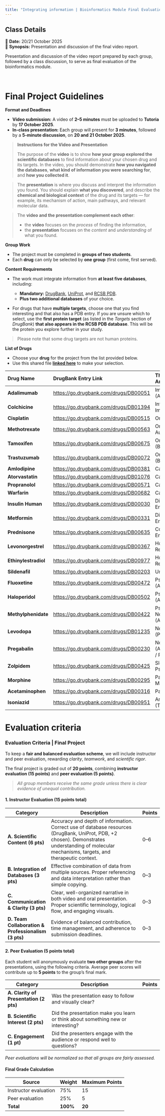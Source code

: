 ```yaml
---
title: "Integrating information | Bioinformatics Module Final Evaluation"
---
```


::: {.callout-note}
## Class Details
📅 **Date:** 20/21 October 2025  
📖 **Synopsis:** Presentation and discussion of the final video report.   
:::


Presentation and discussion of the video report prepared by each group, followed by a class discussion, to serve as final evaluation of the bioinformatics module.

</br>

::: {.panel-tabset}

# Final Project Guidelines


**Format and Deadlines**

  * **Video submission:** A video of **2–5 minutes** must be uploaded to **Tutoria** by **17 October 2025**.
  * **In-class presentation:** Each group will present for **3 minutes**, followed by a **5-minute discussion**, on **20 and 21 October 2025**.
  

>**Instructions for the Video and Presentation**
>
>The purpose of the **video** is to show **how your group explored the scientific databases** to find information about your chosen drug and its targets. In the video, you should demonstrate **how you navigated the databases**, **what kind of information you were searching for**, and **how you collected it**.

>The **presentation** is where you discuss and interpret the information you found. You should explain **what you discovered**, and describe the **chemical and biological context** of the drug and its targets — for example, its mechanism of action, main pathways, and relevant molecular data.

>The **video and the presentation complement each other**:
>
>  * the **video** focuses on the *process* of finding the information,
>  * the **presentation** focuses on the *content* and     *understanding* of what you found.


**Group Work**

  * The project must be completed in **groups of two students**.
  * Each **drug** can only be selected by **one group** (first come, first served).


**Content Requirements**

  * The work must integrate information from **at least five databases**, including:

    * **Mandatory:** [DrugBank](https://go.drugbank.com), [UniProt](https://www.uniprot.org), and [RCSB PDB](https://www.rcsb.org).
    * **Plus two additional databases** of your choice.
  
  * For drugs that have **multiple targets**, choose one that you find interesting and that also has a PDB entry. 
  If you are unsure which to select, use the **first protein target** (as listed in the *Targets* section of *DrugBank*) **that also appears in the RCSB PDB database**. This will be the protein you explore further in your study.



> Please note that some drug targets are not human proteins.


**List of Drugs**

  * Choose your **drug** for the project from the list provided below.
  * Use this shared file [**linked here**](https://docs.google.com/spreadsheets/d/1LLLToOTOkrPdjUq_cv-61D0cDZz14UrYThknd_xo6U4/edit?usp=sharing) to make your selection.

  | Drug Name            | DrugBank Entry Link                                                            | Therapeutic Area                  |
| :------------------- | :----------------------------------------------------------------------------- | :-------------------------------- |
| **Adalimumab**       | [https://go.drugbank.com/drugs/DB00051](https://go.drugbank.com/drugs/DB00051) | Immunology (Anti-TNF)             |
| **Colchicine**       | [https://go.drugbank.com/drugs/DB01394](https://go.drugbank.com/drugs/DB01394) | Inflammatory / Immunology         |
| **Cisplatin**        | [https://go.drugbank.com/drugs/DB00515](https://go.drugbank.com/drugs/DB00515) | Oncology                          |
| **Methotrexate**     | [https://go.drugbank.com/drugs/DB00563](https://go.drugbank.com/drugs/DB00563) | Oncology / Autoimmune             |
| **Tamoxifen**        | [https://go.drugbank.com/drugs/DB00675](https://go.drugbank.com/drugs/DB00675) | Oncology (Breast Cancer)          |
| **Trastuzumab**      | [https://go.drugbank.com/drugs/DB00072](https://go.drugbank.com/drugs/DB00072) | Oncology (Breast Cancer)          |
| **Amlodipine**       | [https://go.drugbank.com/drugs/DB00381](https://go.drugbank.com/drugs/DB00381) | Cardiovascular                    |
| **Atorvastatin**     | [https://go.drugbank.com/drugs/DB01076](https://go.drugbank.com/drugs/DB01076) | Cardiovascular                    |
| **Propranolol**      | [https://go.drugbank.com/drugs/DB00571](https://go.drugbank.com/drugs/DB00571) | Cardiovascular                    |
| **Warfarin**         | [https://go.drugbank.com/drugs/DB00682](https://go.drugbank.com/drugs/DB00682) | Cardiovascular                    |
| **Insulin Human**    | [https://go.drugbank.com/drugs/DB00030](https://go.drugbank.com/drugs/DB00030) | Diabetes / Endocrine              |
| **Metformin**        | [https://go.drugbank.com/drugs/DB00331](https://go.drugbank.com/drugs/DB00331) | Diabetes / Endocrine              |
| **Prednisone**       | [https://go.drugbank.com/drugs/DB00635](https://go.drugbank.com/drugs/DB00635) | Corticosteroid / Endocrine        |
| **Levonorgestrel**   | [https://go.drugbank.com/drugs/DB00367](https://go.drugbank.com/drugs/DB00367) | Hormonal / Reproductive           |
| **Ethinylestradiol** | [https://go.drugbank.com/drugs/DB00977](https://go.drugbank.com/drugs/DB00977) | Hormonal / Reproductive           |
| **Sildenafil**       | [https://go.drugbank.com/drugs/DB00203](https://go.drugbank.com/drugs/DB00203) | Urology                           |
| **Fluoxetine**       | [https://go.drugbank.com/drugs/DB00472](https://go.drugbank.com/drugs/DB00472) | Psychiatry (Antidepressant)       |
| **Haloperidol**      | [https://go.drugbank.com/drugs/DB00502](https://go.drugbank.com/drugs/DB00502) | Psychiatry (Antipsychotic)        |
| **Methylphenidate**  | [https://go.drugbank.com/drugs/DB00422](https://go.drugbank.com/drugs/DB00422) | Psychiatry / Neurology (ADHD)     |
| **Levodopa**         | [https://go.drugbank.com/drugs/DB01235](https://go.drugbank.com/drugs/DB01235) | Neurology (Parkinson’s)           |
| **Pregabalin**       | [https://go.drugbank.com/drugs/DB00230](https://go.drugbank.com/drugs/DB00230) | Neurology (Anticonvulsant / Pain) |
| **Zolpidem**         | [https://go.drugbank.com/drugs/DB00425](https://go.drugbank.com/drugs/DB00425) | Sleep / Psychiatry                |
| **Morphine**         | [https://go.drugbank.com/drugs/DB00295](https://go.drugbank.com/drugs/DB00295) | Pain Management                   |
| **Acetaminophen**    | [https://go.drugbank.com/drugs/DB00316](https://go.drugbank.com/drugs/DB00316) | Pain / Analgesic                  |
| **Isoniazid**        | [https://go.drugbank.com/drugs/DB00951](https://go.drugbank.com/drugs/DB00951) | Antibacterial (Tuberculosis)      |



# Evaluation criteria

### **Evaluation Criteria | Final Project**

To keep a **fair and balanced evaluation scheme**, we will include instructor and peer evaluation, rewarding *clarity*, *teamwork*, and *scientific rigor*.

The final project is graded out of **20 points**, combining **instructor evaluation (15 points)** and **peer evaluation (5 points)**.

> *All group members receive the same grade unless there is clear evidence of unequal contribution.*


#### **1. Instructor Evaluation (15 points total)**

| **Category**                                        | **Description**                                                                                                                                                                                 | **Points** |
| --------------------------------------------------- | ----------------------------------------------------------------------------------------------------------------------------------------------------------------------------------------------- | ---------- |
| **A. Scientific Content (6 pts)**                   | Accuracy and depth of information. Correct use of database resources (DrugBank, UniProt, PDB, +2 chosen). Demonstrates understanding of molecular mechanisms, targets, and therapeutic context. | 0–6        |
| **B. Integration of Databases (3 pts)**             | Effective combination of data from multiple sources. Proper referencing and data interpretation rather than simple copying.                                                                     | 0–3        |
| **C. Communication & Clarity (3 pts)**              | Clear, well-organized narrative in both video and oral presentation. Proper scientific terminology, logical flow, and engaging visuals.                                                         | 0–3        |
| **D. Team Collaboration & Professionalism (3 pts)** | Evidence of balanced contribution, time management, and adherence to submission deadlines.                                                                                                      | 0–3        |



#### **2. Peer Evaluation (5 points total)**

Each student will anonymously evaluate **two other groups** after the presentations, using the following criteria.
Average peer scores will contribute up to **5 points** to the group’s final mark.

| **Category**                           | **Description**                                                                  | **Points** |
| -------------------------------------- | -------------------------------------------------------------------------------- | ---------- |
| **A. Clarity of Presentation (2 pts)** | Was the presentation easy to follow and visually clear?                          |            |
| **B. Scientific Interest (2 pts)**     | Did the presentation make you learn or think about something new or interesting? |            |
| **C. Engagement (1 pt)**               | Did the presenters engage with the audience or respond well to questions?        |            |

*Peer evaluations will be normalized so that all groups are fairly assessed.*


#### **Final Grade Calculation**

| Source                | Weight   | Maximum Points |
| --------------------- | -------- | -------------- |
| Instructor evaluation | 75%      | 15             |
| Peer evaluation       | 25%      | 5              |
| **Total**             | **100%** | **20**         |


:::
